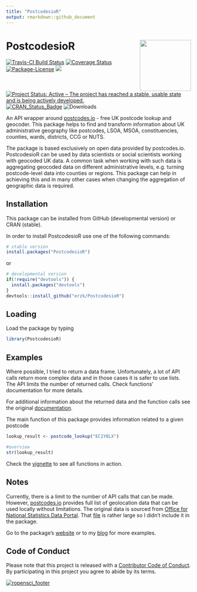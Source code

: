 ```yaml
---
title: "PostcodesioR"
output: rmarkdown::github_document
---
```


# PostcodesioR <img src='man/figures/logo.png' align="right" height="139" />

[![Travis-CI Build Status](https://travis-ci.org/ropensci/PostcodesioR.svg?branch=master)](https://travis-ci.org/ropensci/PostcodesioR)
[![Coverage Status](https://img.shields.io/codecov/c/github/ropensci/PostcodesioR/master.svg)](https://codecov.io/github/ropensci/PostcodesioR?branch=master)
[![Package-License](https://img.shields.io/badge/license-GPL--3-brightgreen.svg?style=flat)](https://www.gnu.org/licenses/gpl-3.0.html)
[![](https://badges.ropensci.org/176_status.svg)](https://github.com/ropensci/software-review/issues/176)
[![Project Status: Active – The project has reached a stable, usable state and is being actively developed.](https://www.repostatus.org/badges/latest/active.svg)](https://www.repostatus.org/)
[![CRAN_Status_Badge](https://www.r-pkg.org/badges/version/PostcodesioR)](https://cran.r-project.org/package=PostcodesioR)
![Downloads](https://cranlogs.r-pkg.org/badges/grand-total/PostcodesioR)

An API wrapper around [postcodes.io](https://postcodes.io/) - free UK postcode lookup and geocoder. This package helps to find and transform information about UK administrative geography like postcodes, LSOA, MSOA, constituencies, counties, wards, districts, CCG or NUTS.

The package is based exclusively on open data provided by postcodes.io. PostcodesioR can be used by data scientists or social scientists working with geocoded UK data. A common task when working with such data is aggregating geocoded data on different administrative levels, e.g. turning postcode-level data into counties or regions. This package can help in achieving this and in many other cases when changing the aggregation of geographic data is required.

## Installation

This package can be installed from GitHub (developmental version) or CRAN (stable).

In order to install PostcodesioR use one of the following commands:

```r
# stable version
install.packages("PostcodesioR")
```

or

```r
# developmental version
if(!require("devtools")) {
  install.packages("devtools")
}
devtools::install_github("erzk/PostcodesioR")
```

## Loading

Load the package by typing

```r
library(PostcodesioR)
```

## Examples

Where possible, I tried to return a data frame. Unfortunately, a lot of API calls return more complex data and in those cases it is safer to use lists. The API limits the number of returned calls. Check functions' documentation for more details.

For additional information about the returned data and the function calls see the original [documentation](https://postcodes.io/docs).

The main function of this package provides information related to a given postcode

```r
lookup_result <- postcode_lookup("EC1Y8LX")

#overview
str(lookup_result)
```

Check the [vignette](https://docs.ropensci.org/PostcodesioR/articles/Introduction.html) to see all functions in action.

## Notes

Currently, there is a limit to the number of API calls that can be made. However, [postcodes.io](https://postcodes.io/) provides full list of geolocation data that can be used locally without limitations. The original data is sourced from [Office for National Statistics Data Portal](https://geoportal.statistics.gov.uk/).
That [file](https://github.com/ideal-postcodes/postcodes.io/blob/master/latest) is rather large so I didn't include it in the package.

Go to the package's [website](https://docs.ropensci.org/PostcodesioR/) or to my [blog](https://walczak.org/tag/postcodesior/) for more examples.

## Code of Conduct

Please note that this project is released with a [Contributor Code of Conduct](https://github.com/ropensci/PostcodesioR/blob/master/CONDUCT.md). By participating in this project you agree to abide by its terms.

[![ropensci_footer](https://ropensci.org/public_images/ropensci_footer.png)](https://ropensci.org)
